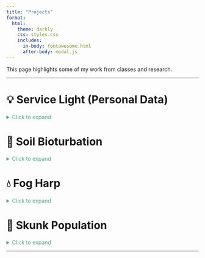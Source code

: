 ```yaml
---
title: "Projects"
format: 
  html:
    theme: darkly
    css: styles.css
    includes:
      in-body: fontawesome.html
      after-body: modal.js
---
```




This page highlights some of my work from classes and research.

***

# 💡 Service Light (Personal Data) 
<details>
  <summary style="color: #4FA78D; cursor: pointer;">Click to expand</summary>

**University of California, Santa Barbara (UCSB)**  
*ENVS 193DS – Data Science for Environmental Studies*

Ongoing project that explores the relationship between lighting conditions and service calls using a self-collected dataset (n=108). Created a bar chart, summary table, and a blinking lightboard animation (gif). See visuals.

### **Tools Used:**  
RStudio (tidyverse, here, flextable, janitor, ggtext, ggfx, gganimate, showtext), Quarto

### **Reflection:**  
This project made me think harder about data than I expected. After collecting and working with my own dataset, I gained a deeper respect for the messiness of real-world data.

### **Code Snippet:**

```r
clean_service_data <- service_data |>
  mutate(
    help = as.logical(toupper(help)),
    working = as.logical(toupper(working))
  )
```

### **Visuals:**  

:::{.panel-tabset}

#### Service Light Table

[![Service Light Table](/media/light_table.jpg)](/media/light_table.jpg){target="_blank"}

#### Service Light Bar Chart

[![Bar Chart](/media/service_light_bar.jpg)](/media/service_light_bar.jpg){target="_blank"}

#### Blinking Lights Animation

[![Blinking Lights Animation](/media/blinking_lights.gif)](/media/blinking_lights.gif){target="_blank"}

:::


### **Resources**

<a href="https://rebeccalmartinez.github.io/ENVS-193DS_homework-03/code/ENVS-193DS_homework-03.html" target="_blank" style="
    color: white; 
    padding: 8px 12px; 
    cursor: pointer; 
    background-color: transparent;
    transition: background-color 0.3s ease;
    border-radius: 4px;
    display: inline-block;
" 
   onmouseover="this.style.backgroundColor='#4FA78D';" 
   onmouseout="this.style.backgroundColor='transparent';">
  View Live
</a>
|
<a href="https://github.com/RebeccaLMartinez/ENVS-193DS_homework-03" target="_blank" style="
    color: white; 
    padding: 8px 12px; 
    cursor: pointer; 
    background-color: transparent;
    transition: background-color 0.3s ease;
    border-radius: 4px;
    display: inline-block;
" 
   onmouseover="this.style.backgroundColor='#4FA78D';" 
   onmouseout="this.style.backgroundColor='transparent';">
  GitHub Repo
</a>

---

</details>


# 🌱 Soil Bioturbation

<details>
  <summary style="color: #4FA78D; cursor: pointer;">Click to expand</summary>
  
_Under construction…_

---

</details>


# 💧 Fog Harp

<details>
  <summary style="color: #4FA78D; cursor: pointer;">Click to expand</summary>
  
_Under construction…_

---

</details>


# 🦨 Skunk Population

<details>
  <summary style="color: #4FA78D; cursor: pointer;">Click to expand</summary>

_Under construction…_

---

</details>

--- 